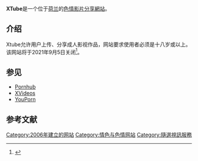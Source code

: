 {{Infobox dot-com company
| company_name     = XTube
| company_logo     = XTube.jpg
| company_type     = [[色情網站|色情網站]]
| genre            =
| foundation       = 2006年3月12日
| dissolved = 2021年9月5日
| founder          =
| location         = {{NLD}}[[阿姆斯特丹|阿姆斯特丹]]
| industry         = [[色情|色情]]
| products         =
| services         =
| revenue          =
| operating_income =
| net_income       =
| owner            = 
| num_employees    =
| parent           = MindGeek
| divisions        =
| subsid           =
| url              = xtube.com
| screenshot       = 
| caption          = 
| alexa            = 888（{{as of|2012|11|20|alt=2018年2月}}）<ref name="alexa">{{cite web |url=http://www.alexa.com/siteinfo/xtube.com |title=xtube.com网站信息 |publisher=[[Alexa_Internet|Alexa Internet]] |accessdate=2018-02-23 |archive-date=2022-04-01 |archive-url=https://web.archive.org/web/20220401021622/https://www.alexa.com/siteinfo/xtube.com }}</ref><!--Updated monthly by OKBot.--> 
| website_type     = [[色情|色情]][[影片分享網站|影片分享網站]]
| language         = [[英语|英语]]
| advertising      =
| registration     = 非义务
| launch_date      =
| current_status   = 已關閉
| footnotes        =
| intl             =
}}

'''XTube'''是一个位于[[荷兰|荷兰]]的[[色情|色情]][[影片分享網站|影片分享網站]]。

== 介绍 ==
Xtube允许用户上传、分享成人影视作品，网站要求使用者必须是十八岁或以上。该网站将于2021年9月5日关闭<ref>{{Cite web|title=Porn site XTube is shutting down on September 5|url=https://thenextweb.com/news/pornhub-network-porn-site-xtube-shutting-down-september-mindgeek|access-date=2021-07-22|author=Callum Booth|date=2021-07-06|last=|first=|work=|publisher=TNW|language=en|archive-url=https://web.archive.org/web/20210722064034/https://thenextweb.com/news/pornhub-network-porn-site-xtube-shutting-down-september-mindgeek|archive-date=2021-07-22|dead-url=No}}</ref>。

==参见==
{{colbegin|3}}
* [[Pornhub|Pornhub]]
* [[XVideos|XVideos]]
* [[YouPorn|YouPorn]]
{{colend}}

==参考文献==
{{Reflist}}
{{色情视频数字分发和共享平台}}
[[Category:2006年建立的网站|Category:2006年建立的网站]]
[[Category:情色与色情网站|Category:情色与色情网站]]

[[Category:隨選視訊服務|Category:隨選視訊服務]]